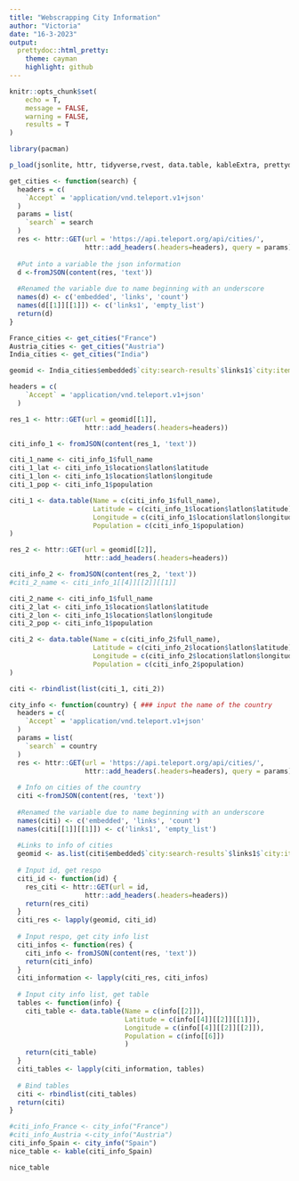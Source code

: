 ---
title: "Webscrapping City Information"
author: "Victoria"
date: "16-3-2023"
output:
  prettydoc::html_pretty:
    theme: cayman
    highlight: github
---
```{=html}
<style>
body {
text-align: justify}
</style>
```


```{r setup, include=FALSE}
knitr::opts_chunk$set(
	echo = T,
	message = FALSE,
	warning = FALSE,
	results = T
)
```

```{r library}

library(pacman)

p_load(jsonlite, httr, tidyverse,rvest, data.table, kableExtra, prettydoc)

```

```{r individual - practice not final code, eval=FALSE, include=FALSE}

get_cities <- function(search) {
  headers = c(
    `Accept` = 'application/vnd.teleport.v1+json'
  )
  params = list(
    `search` = search
  )
  res <- httr::GET(url = 'https://api.teleport.org/api/cities/', 
                   httr::add_headers(.headers=headers), query = params)
  
  #Put into a variable the json information  
  d <-fromJSON(content(res, 'text'))
  
  #Renamed the variable due to name beginning with an underscore
  names(d) <- c('embedded', 'links', 'count')
  names(d[[1]][[1]]) <- c('links1', 'empty_list')
  return(d)
}

France_cities <- get_cities("France")
Austria_cities <- get_cities("Austria")
India_cities <- get_cities("India")

geomid <- India_cities$embedded$`city:search-results`$links1$`city:item`$href

headers = c(
    `Accept` = 'application/vnd.teleport.v1+json'
  )

res_1 <- httr::GET(url = geomid[[1]], 
                   httr::add_headers(.headers=headers))

citi_info_1 <- fromJSON(content(res_1, 'text'))

citi_1_name <- citi_info_1$full_name
citi_1_lat <- citi_info_1$location$latlon$latitude
citi_1_lon <- citi_info_1$location$latlon$longitude
citi_1_pop <- citi_info_1$population

citi_1 <- data.table(Name = c(citi_info_1$full_name),
                     Latitude = c(citi_info_1$location$latlon$latitude),
                     Longitude = c(citi_info_1$location$latlon$longitude),
                     Population = c(citi_info_1$population)
)

res_2 <- httr::GET(url = geomid[[2]], 
                   httr::add_headers(.headers=headers))

citi_info_2 <- fromJSON(content(res_2, 'text'))
#citi_2_name <- citi_info_1[[4]][[2]][[1]]

citi_2_name <- citi_info_1$full_name
citi_2_lat <- citi_info_1$location$latlon$latitude
citi_2_lon <- citi_info_1$location$latlon$longitude
citi_2_pop <- citi_info_1$population

citi_2 <- data.table(Name = c(citi_info_2$full_name),
                     Latitude = c(citi_info_2$location$latlon$latitude),
                     Longitude = c(citi_info_2$location$latlon$longitude),
                     Population = c(citi_info_2$population)
)

citi <- rbindlist(list(citi_1, citi_2))
```


```{r master code}

city_info <- function(country) { ### input the name of the country
  headers = c(
    `Accept` = 'application/vnd.teleport.v1+json'
  )
  params = list(
    `search` = country
  )
  res <- httr::GET(url = 'https://api.teleport.org/api/cities/', 
                   httr::add_headers(.headers=headers), query = params)
  
  # Info on cities of the country  
  citi <-fromJSON(content(res, 'text'))
  
  #Renamed the variable due to name beginning with an underscore
  names(citi) <- c('embedded', 'links', 'count')
  names(citi[[1]][[1]]) <- c('links1', 'empty_list')
  
  #Links to info of cities
  geomid <- as.list(citi$embedded$`city:search-results`$links1$`city:item`$href)
  
  # Input id, get respo
  citi_id <- function(id) {
    res_citi <- httr::GET(url = id, 
                   httr::add_headers(.headers=headers))
    return(res_citi)
  }
  citi_res <- lapply(geomid, citi_id)
  
  # Input respo, get city info list
  citi_infos <- function(res) {
    citi_info <- fromJSON(content(res, 'text'))
    return(citi_info)
  }
  citi_information <- lapply(citi_res, citi_infos)
  
  # Input city info list, get table 
  tables <- function(info) {
    citi_table <- data.table(Name = c(info[[2]]),
                             Latitude = c(info[[4]][[2]][[1]]),
                             Longitude = c(info[[4]][[2]][[2]]),
                             Population = c(info[[6]])
                             )
    return(citi_table)
  }
  citi_tables <- lapply(citi_information, tables)
  
  # Bind tables
  citi <- rbindlist(citi_tables)
  return(citi)
}

#citi_info_France <- city_info("France")
#citi_info_Austria <-city_info("Austria")
citi_info_Spain <- city_info("Spain")
nice_table <- kable(citi_info_Spain)

```

```{r results, results=TRUE}
nice_table
```
